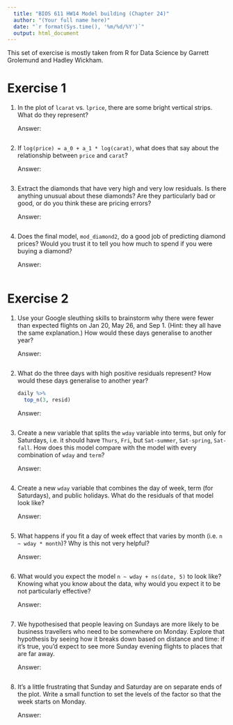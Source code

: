 ```yaml
---
  title: "BIOS 611 HW14 Model building (Chapter 24)"
  author: "(Your full name here)"
  date: "`r format(Sys.time(), '%m/%d/%Y')`"
  output: html_document
---
```


  This set of exercise is mostly taken from R for Data Science by Garrett Grolemund and Hadley Wickham.

# Exercise 1

1.  In the plot of `lcarat` vs. `lprice`, there are some bright vertical
    strips. What do they represent?

    Answer: 

    ```r

    ```

2.  If `log(price) = a_0 + a_1 * log(carat)`, what does that say about 
    the relationship between `price` and `carat`?
    
    Answer: 

    ```r

    ```

3.  Extract the diamonds that have very high and very low residuals. 
    Is there anything unusual about these diamonds? Are they particularly bad
    or good, or do you think these are pricing errors?

    Answer: 

    ```r

    ```

4.  Does the final model, `mod_diamond2`, do a good job of predicting
    diamond prices? Would you trust it to tell you how much to spend
    if you were buying a diamond?

    Answer: 

    ```r

    ```

# Exercise 2

1.  Use your Google sleuthing skills to brainstorm why there were fewer than
    expected flights on Jan 20, May 26, and Sep 1. (Hint: they all have the
    same explanation.) How would these days generalise to another year?

    Answer: 

    ```r

    ```

2.  What do the three days with high positive residuals represent?
    How would these days generalise to another year?

    ```r
    daily %>% 
      top_n(3, resid)
    ```

    Answer: 

    ```r

    ```

3.  Create a new variable that splits the `wday` variable into terms, but only
    for Saturdays, i.e. it should have `Thurs`, `Fri`, but `Sat-summer`, 
    `Sat-spring`, `Sat-fall`. How does this model compare with the model with 
    every combination of `wday` and `term`?
    
    Answer: 

    ```r

    ```

4.  Create a new `wday` variable that combines the day of week, term 
    (for Saturdays), and public holidays. What do the residuals of 
    that model look like?

    Answer: 

    ```r

    ```

5.  What happens if you fit a day of week effect that varies by month 
    (i.e. `n ~ wday * month`)? Why is this not very helpful? 

    Answer: 

    ```r

    ```

6.  What would you expect the model `n ~ wday + ns(date, 5)` to look like?
    Knowing what you know about the data, why would you expect it to be
    not particularly effective?

    Answer: 

    ```r

    ```

7.  We hypothesised that people leaving on Sundays are more likely to be 
    business travellers who need to be somewhere on Monday. Explore that 
    hypothesis by seeing how it breaks down based on distance and time: if 
    it's true, you'd expect to see more Sunday evening flights to places that 
    are far away.

    Answer: 

    ```r

    ```

8.  It's a little frustrating that Sunday and Saturday are on separate ends
    of the plot. Write a small function to set the levels of the 
    factor so that the week starts on Monday.

    Answer: 

    ```r

    ```

